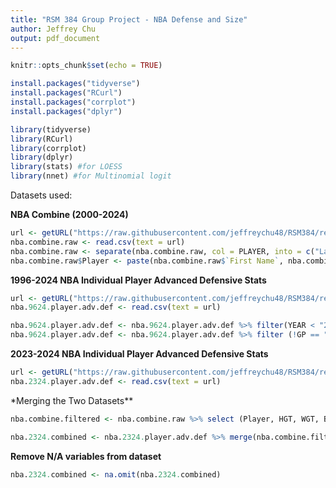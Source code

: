 ```yaml
---
title: "RSM 384 Group Project - NBA Defense and Size"
author: Jeffrey Chu
output: pdf_document
---
```


```r
knitr::opts_chunk$set(echo = TRUE)
```

```r
install.packages("tidyverse")
install.packages("RCurl")
install.packages("corrplot")
install.packages("dplyr")
```

```r
library(tidyverse)
library(RCurl)
library(corrplot)
library(dplyr)
library(stats) #for LOESS
library(nnet) #for Multinomial logit
```

Datasets used:

**NBA Combine (2000-2024)**

```r
url <- getURL("https://raw.githubusercontent.com/jeffreychu48/RSM384/refs/heads/main/NBA_draft_combine.csv")
nba.combine.raw <- read.csv(text = url)
nba.combine.raw <- separate(nba.combine.raw, col = PLAYER, into = c("Last Name", "First Name"), sep = ", ")
nba.combine.raw$Player <- paste(nba.combine.raw$`First Name`, nba.combine.raw$`Last Name`, sep = " ")
```

**1996-2024 NBA Individual Player Advanced Defensive Stats**

```r
url <- getURL("https://raw.githubusercontent.com/jeffreychu48/RSM384/refs/heads/main/1996-2024%20NBA%20Player%20Advanced%20Defensive%20Stats.csv")
nba.9624.player.adv.def <- read.csv(text = url)
```

```r
nba.9624.player.adv.def <- nba.9624.player.adv.def %>% filter(YEAR < "2024", GP > "20")
nba.9624.player.adv.def <- nba.9624.player.adv.def %>% filter (!GP == "9", !GP == "A.J. Lawson", !GP == "LAC", !GP == "IND", !GP == "LAL")
```


**2023-2024 NBA Individual Player Advanced Defensive Stats**

```r
url <- getURL("https://raw.githubusercontent.com/jeffreychu48/RSM384/refs/heads/main/2023-2024%20NBA%20Player%20Advanced%20Defensive%20Stats.csv")
nba.2324.player.adv.def <- read.csv(text = url)
```

\*Merging the Two Datasets\*\*

```r
nba.combine.filtered <- nba.combine.raw %>% select (Player, HGT, WGT, BAR, STNDRCH, PAN, LPVERT, SPRINT, LANE)
```

```r
nba.2324.combined <- nba.2324.player.adv.def %>% merge(nba.combine.filtered, by = "Player", all = FALSE)
```

**Remove N/A variables from dataset**

```r
nba.2324.combined <- na.omit(nba.2324.combined)
```
